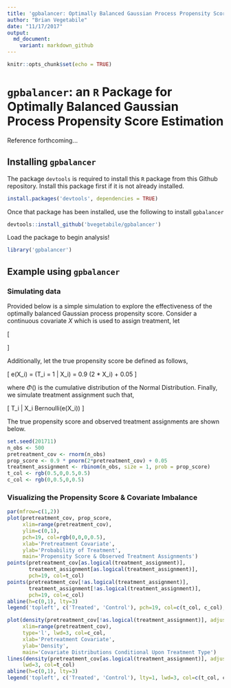 ```yaml
---
title: 'gpbalancer: Optimally Balanced Gaussian Process Propensity Score Estimation'
author: "Brian Vegetabile"
date: "11/17/2017"
output: 
  md_document:
    variant: markdown_github
---
```


```r
knitr::opts_chunk$set(echo = TRUE)
```

# $\texttt{gpbalancer}$: an `R` Package for Optimally Balanced Gaussian Process Propensity Score Estimation

Reference forthcoming...


## Installing `gpbalancer`

The package `devtools` is required to install this `R` package from this Github repository.  Install this package first if it is not already installed.

```r
install.packages('devtools', dependencies = TRUE)
```

Once that package has been installed, use the following to install `gpbalancer`

```r
devtools::install_github('bvegetabile/gpbalancer')
```

Load the package to begin analysis!

```r
library('gpbalancer')
```

## Example using `gpbalancer`



### Simulating data

Provided below is a simple simulation to explore the effectiveness of the optimally balanced Gaussian process propensity score. Consider a continuous covariate $X$ which is used to assign treatment, let

\[
\begin{center}
X_i \sim N(0,1)
\end{center}
\]

Additionally, let the true propensity score be defined as follows,

\[
e(X_i) = \mbox{Pr}(T_i = 1 | X_i) = 0.9 \times \Phi(2 * X_i) + 0.05
\]

where $\Phi()$ is the cumulative distribution of the Normal Distribution.  Finally, we simulate treatment assignment such that,

\[
T_i | X_i \sim Bernoulli(e(X_i))
\]

The true propensity score and observed treatment assignments are shown below.


```r
set.seed(201711)
n_obs <- 500
pretreatment_cov <- rnorm(n_obs)
prop_score <- 0.9 * pnorm(2*pretreatment_cov) + 0.05
treatment_assignment <- rbinom(n_obs, size = 1, prob = prop_score)
t_col <- rgb(0.5,0,0.5,0.5)
c_col <- rgb(0,0.5,0,0.5)
```


### Visualizing the Propensity Score & Covariate Imbalance
```r
par(mfrow=c(1,2))
plot(pretreatment_cov, prop_score, 
     xlim=range(pretreatment_cov), 
     ylim=c(0,1),
     pch=19, col=rgb(0,0,0,0.5),
     xlab='Pretreatment Covariate',
     ylab='Probability of Treatment',
     main='Propensity Score & Observed Treatment Assignments')
points(pretreatment_cov[as.logical(treatment_assignment)],
       treatment_assignment[as.logical(treatment_assignment)],
       pch=19, col=t_col)
points(pretreatment_cov[!as.logical(treatment_assignment)],
       treatment_assignment[!as.logical(treatment_assignment)],
       pch=19, col=c_col)
abline(h=c(0,1), lty=3)
legend('topleft', c('Treated', 'Control'), pch=19, col=c(t_col, c_col), bg='white')

plot(density(pretreatment_cov[!as.logical(treatment_assignment)], adjust = 1.5),
     xlim=range(pretreatment_cov), 
     type='l', lwd=3, col=c_col,
     xlab='Pretreatment Covariate',
     ylab='Density',
     main='Covariate Distributions Conditional Upon Treatment Type')
lines(density(pretreatment_cov[as.logical(treatment_assignment)], adjust = 1.5),
     lwd=3, col=t_col)
abline(h=c(0,1), lty=3)
legend('topleft', c('Treated', 'Control'), lty=1, lwd=3, col=c(t_col, c_col), bg='white')

```

